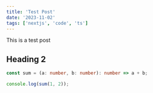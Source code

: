 ```yaml
---
title: 'Test Post'
date: '2023-11-02'
tags: ['nextjs', 'code', 'ts']
---
```


This is a test post

## Heading 2

```ts	
const sum = (a: number, b: number): number => a + b;

console.log(sum(1, 2));
```